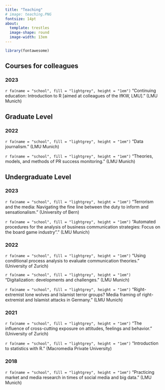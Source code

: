 ```yaml
---
title: "Teaching"
# image: teaching.PNG
fontsize: 14pt
about: 
  template: trestles
  image-shape: round
  image-width: 13em
---
```


```r
library(fontawesome)
```

::: {#hero-heading}
## Courses for colleagues

### 2023

`r fa(name = "school", fill = "lightgrey", height = "1em")` "Continuing education: Introduction to R [aimed at colleagues of the IfKW, LMU]." (LMU Munich)

## Graduate Level

### 2022

`r fa(name = "school", fill = "lightgrey", height = "1em")` "Data journalism." (LMU Munich)

`r fa(name = "school", fill = "lightgrey", height = "1em")` "Theories, models, and methods of PR success monitoring." (LMU Munich)

## Undergraduate Level

### 2023

`r fa(name = "school", fill = "lightgrey", height = "1em")` "Terrorism and the media: Navigating the fine line between the duty to inform and sensationalism." (University of Bern)

`r fa(name = "school", fill = "lightgrey", height = "1em")` "Automated procedures for the analysis of business communication strategies: Focus on the board game industry”." (LMU Munich)

### 2022

`r fa(name = "school", fill = "lightgrey", height = "1em")` "Using conditional process analysis to evaluate communication theories." (University of Zurich)

`r fa(name = "school", fill = "lightgrey", height = "1em")` "Digitalization: developments and challenges." (LMU Munich)

`r fa(name = "school", fill = "lightgrey", height = "1em")` "Right-extremist lone wolves and Islamist terror groups? Media framing of right-extremist and Islamist attacks in Germany." (LMU Munich)

### 2021

`r fa(name = "school", fill = "lightgrey", height = "1em")` "The influence of cross-cutting exposure on attitudes, feelings and behavior." (University of Zurich)

`r fa(name = "school", fill = "lightgrey", height = "1em")` "Introduction to statistics with R." (Macromedia Private University)

### 2018

`r fa(name = "school", fill = "lightgrey", height = "1em")` "Practicing market and media research in times of social media and big data." (LMU Munich)
:::
